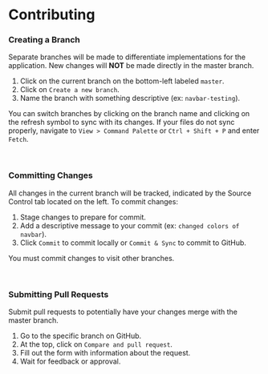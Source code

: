# Contributing

### Creating a Branch

Separate branches will be made to differentiate implementations for the application. New changes will **NOT** be made directly in the master branch.

1. Click on the current branch on the bottom-left labeled `master`.
2. Click on `Create a new branch`.
3. Name the branch with something descriptive (ex: `navbar-testing`).

You can switch branches by clicking on the branch name and clicking on the refresh symbol to sync with its changes. If your files do not sync properly, navigate to `View > Command Palette` or `Ctrl + Shift + P` and enter `Fetch`.

<br />

### Committing Changes

All changes in the current branch will be tracked, indicated by the Source Control tab located on the left. To commit changes:

1. Stage changes to prepare for commit.
2. Add a descriptive message to your commit (ex: `changed colors of navbar`).
3. Click `Commit` to commit locally or `Commit & Sync` to commit to GitHub.

You must commit changes to visit other branches.

<br />

### Submitting Pull Requests

Submit pull requests to potentially have your changes merge with the master branch.

1. Go to the specific branch on GitHub.
2. At the top, click on `Compare and pull request`.
3. Fill out the form with information about the request.
4. Wait for feedback or approval.
